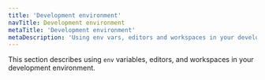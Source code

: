 ```yaml
---
title: 'Development environment'
navTitle: Development environment
metaTitle: 'Development environment'
metaDescription: 'Using env vars, editors and workspaces in your development environment'
---
```


<TopBlock>

This section describes using `env` variables, editors, and workspaces in your development environment.

</TopBlock>

<Subsections depth="3" />
